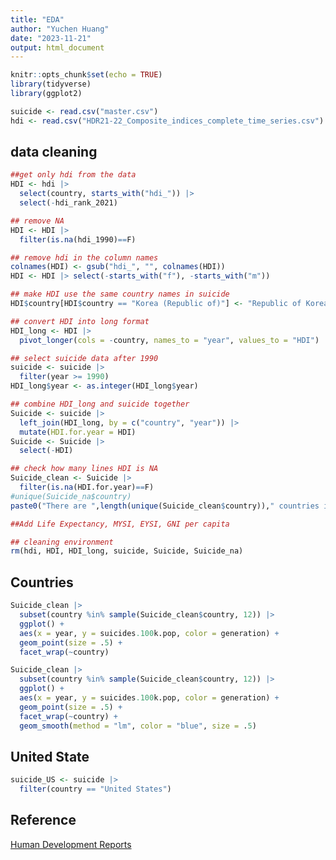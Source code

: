 ```yaml
---
title: "EDA"
author: "Yuchen Huang"
date: "2023-11-21"
output: html_document
---
```


```r
knitr::opts_chunk$set(echo = TRUE)
library(tidyverse)
library(ggplot2)

suicide <- read.csv("master.csv")
hdi <- read.csv("HDR21-22_Composite_indices_complete_time_series.csv")
```

## data cleaning

```r
##get only hdi from the data
HDI <- hdi |>
  select(country, starts_with("hdi_")) |>
  select(-hdi_rank_2021)

## remove NA
HDI <- HDI |>
  filter(is.na(hdi_1990)==F)

## remove hdi in the column names
colnames(HDI) <- gsub("hdi_", "", colnames(HDI)) 
HDI <- HDI |> select(-starts_with("f"), -starts_with("m"))

## make HDI use the same country names in suicide
HDI$country[HDI$country == "Korea (Republic of)"] <- "Republic of Korea"

## convert HDI into long format
HDI_long <- HDI |>
  pivot_longer(cols = -country, names_to = "year", values_to = "HDI")

## select suicide data after 1990
suicide <- suicide |>
  filter(year >= 1990)
HDI_long$year <- as.integer(HDI_long$year)

## combine HDI_long and suicide together
Suicide <- suicide |>
  left_join(HDI_long, by = c("country", "year")) |>
  mutate(HDI.for.year = HDI)
Suicide <- Suicide |>
  select(-HDI)

## check how many lines HDI is NA
Suicide_clean <- Suicide |>
  filter(is.na(HDI.for.year)==F)
#unique(Suicide_na$country)
paste0("There are ",length(unique(Suicide_clean$country))," countries in the data set")
```

```r
##Add Life Expectancy, MYSI, EYSI, GNI per capita
```

```r
## cleaning environment
rm(hdi, HDI, HDI_long, suicide, Suicide, Suicide_na)
```

## Countries

```r
Suicide_clean |> 
  subset(country %in% sample(Suicide_clean$country, 12)) |>
  ggplot() +
  aes(x = year, y = suicides.100k.pop, color = generation) +
  geom_point(size = .5) +
  facet_wrap(~country)
```

```r
Suicide_clean |> 
  subset(country %in% sample(Suicide_clean$country, 12)) |>
  ggplot() +
  aes(x = year, y = suicides.100k.pop, color = generation) +
  geom_point(size = .5) +
  facet_wrap(~country) +
  geom_smooth(method = "lm", color = "blue", size = .5)
```

## United State

```r
suicide_US <- suicide |>
  filter(country == "United States")
```

## Reference

[Human Development Reports](https://hdr.undp.org/data-center/documentation-and-downloads)
